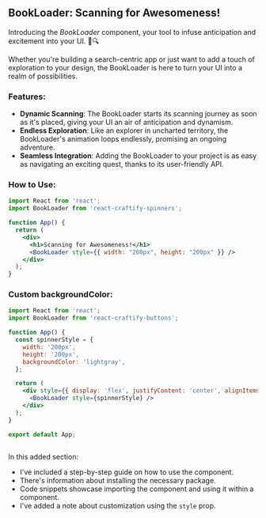 
<Meta title="Spinners/BookLoader" component={BookLoader} />

## BookLoader: Scanning for Awesomeness!

Introducing the *BookLoader* component, your tool to infuse anticipation and excitement into your UI. 🔄🔍

Whether you're building a search-centric app or just want to add a touch of exploration to your design, the BookLoader is here to turn your UI into a realm of possibilities.

### Features:

- **Dynamic Scanning**: The BookLoader starts its scanning journey as soon as it's placed, giving your UI an air of anticipation and dynamism.
- **Endless Exploration**: Like an explorer in uncharted territory, the BookLoader's animation loops endlessly, promising an ongoing adventure.
- **Seamless Integration**: Adding the BookLoader to your project is as easy as navigating an exciting quest, thanks to its user-friendly API.

### How to Use:

```jsx
import React from 'react';
import BookLoader from 'react-craftify-spinners';  

function App() {
  return (
    <div>
      <h1>Scanning for Awesomeness!</h1>
      <BookLoader style={{ width: "200px", height: "200px" }} />
    </div>
  );
}

```

### Custom backgroundColor:

```jsx
import React from 'react';
import BookLoader from 'react-craftify-buttons';  

function App() {
  const spinnerStyle = {
    width: '200px',
    height: '200px',
    backgroundColor: 'lightgray', 
  };

  return (
    <div style={{ display: 'flex', justifyContent: 'center', alignItems: 'center', height: '100vh' }}>
      <BookLoader style={spinnerStyle} />
    </div>
  );
}

export default App;
 
```

 
In this added section:

- I've included a step-by-step guide on how to use the component.
- There's information about installing the necessary package.
- Code snippets showcase importing the component and using it within a component.
- I've added a note about customization using the `style` prop.

